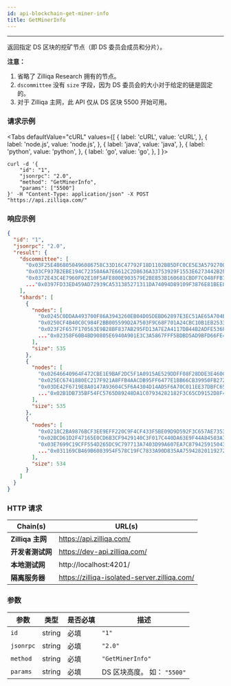 ```yaml
---
id: api-blockchain-get-miner-info
title: GetMinerInfo
---
```


---
返回指定 DS 区块的挖矿节点（即 DS 委员会成员和分片）。

**注意：**

1. 省略了 Zilliqa Research 拥有的节点。
2. `dscommittee` 没有 `size` 字段，因为 DS 委员会的大小对于给定的链是固定的。
3. 对于 Zilliqa 主网，此 API 仅从 DS 区块 5500 开始可用。

### 请求示例



<Tabs
  defaultValue="cURL"
  values={[
    { label: 'cURL', value: 'cURL', },
    { label: 'node.js', value: 'node.js', },
    { label: 'java', value: 'java', },
    { label: 'python', value: 'python', },
    { label: 'go', value: 'go', },
  ]
}>

<TabItem value="cURL">

```shell
curl -d '{
    "id": "1",
    "jsonrpc": "2.0",
    "method": "GetMinerInfo",
    "params": ["5500"]
}' -H "Content-Type: application/json" -X POST "https://api.zilliqa.com/"
```
</TabItem>

</Tabs>

### 响应示例

```json
{
  "id": "1",
  "jsonrpc": "2.0",
  "result": {
    "dscommittee": [
      "0x03F25E4B68050496086758C33D16C47792F18D1102BB5DFC0CE5E3A57927008A0B",
      "0x03CF937B2EBE194C72350A6A7E6612C2D8636A33753929F1553E6273442B2F8E5B",
      "0x0372E43C4E7960F02E10F5AFE800E903579E2BE853B160681CBDF7C048FFB78A0F",
      ..."0x0397FD33ED459AD72939CA531385271311DA74094D89109F3876E81BEE84B4E414"
    ],
    "shards": [
      {
        "nodes": [
          "0x0245C0DDAA493700F86A3943260EB04D05DEBD62897E3EC51AE65A704E5C65C0A6",
          "0x0250CF4B40C0C984F2BB005599D2A7503F9C68F701A24CBC10B1EB2533575ADBA7",
          "0x023F2F657F170563E9B28BF837AB295FD13A7E2A4117DB44B2ADFE536F28D28102",
          ..."0x02358F60B4BD90805E6940A901E3C3A5867FFF5BDBD5AD9BFD66FE47C9FA6F1035"
        ],
        "size": 535
      },
      {
        "nodes": [
          "0x02646640964F472CBE1E9BAF2DC5F1A0915AE529DDFF08F28DDE3E460C755DC8C4",
          "0x025EC6741880EC217F921A8FFB4AACDB95FF6477E1BB66CB39950FB2723D3740C8",
          "0x03DE42F6719E8A0147A93604C5F6A4304D14AD5F6A70C011EE37DBFC65D1E7F842",
          ..."0x02B1DB735BF54FC5765D89248DA1C07934282182F3C65CD9152D8F48C539BB5C53"
        ],
        "size": 535
      },
      {
        "nodes": [
          "0x0218C2BA9876BCF3EE9EFF220C9F4CF433F5BE09D9D592F3C657AE7353CFFC3245",
          "0x02BCD61D2F47165E0CD6B3CF9429140C3F017C440DA63E9F44A84503A7D1E41590",
          "0x03E7699C19CFF554D265DC9C797713A7403D99A607EA7C8794259150436EB9FFBB",
          ..."0x031169CB469B6083954F578C19FC7833A90D835AA75942820119272FC6EE4361A5"
        ],
        "size": 534
      }
    ]
  }
}
```

### HTTP 请求

| Chain(s)              | URL(s)                       |
| --------------------- | ---------------------------- |
| **Zilliqa 主网**   | https://api.zilliqa.com/     |
| **开发者测试网** | https://dev-api.zilliqa.com/ |
| **本地测试网**     | http://localhost:4201/       |
| **隔离服务器**   | https://zilliqa-isolated-server.zilliqa.com/ |

### 参数

| 参数 | 类型   | 是否必填 | 描述                        |
| --------- | ------ | -------- | ---------------------------------- |
| `id`      | string | 必填 | `"1"`                              |
| `jsonrpc` | string | 必填 | `"2.0"`                            |
| `method`  | string | 必填 | `"GetMinerInfo"`                   |
| `params`  | string | 必填 | DS 区块高度。 如： `"5500"` |